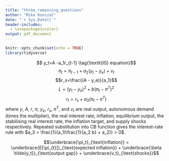 ```yaml
---
title: "three_remaining_questions"
author: "Mike Konczal"
date: "`r Sys.Date()`"
header-includes:
  - \usepackage{xcolor}
output: pdf_document
---
```


```r
knitr::opts_chunk$set(echo = TRUE)
library(tidyverse)
```

$$ y_t=A -a_1r_{t-1} \tag{\textit{IS} equation}$$
$$\pi_t=\pi_{t-1}+a_2(y_t -y_e) + v_t \tag{Phillips Curve}$$
$$r_s=\frac{(A - y_e)}{a_1}$$
$$L=(y_t-y_e)^2 + b(\pi_t - \pi^T)^2 \tag{CB function}$$
$$r_t = r_s + a_3(\pi_t-\pi^T) \tag{Interest-rate rule}$$
where $y$, $A$, $r$, $\pi$, $y_e$, $r_s$, $\pi^T$, and $v_t$ are real output, autonomous demand (times the multiplier), the real interest rate, inflation, equilibrium output, the stabilising real interest rate, the inflation target, and supply shocks respectively. Repeated substitution into CB function gives the interest-rate rule with $a_3 = \frac{1}{a_1(\frac{1}{a_2 b} + a_2)} > 0$.




\newpage




$$\underbrace{\pi_t}_{\text{inflation}} = \underbrace{E[\pi_{t}]}_{\text{expected inflation}} + \underbrace{\beta \tilde{y_t}}_{\text{output gap}} + \underbrace{v_t}_{\text{shocks}}$$
